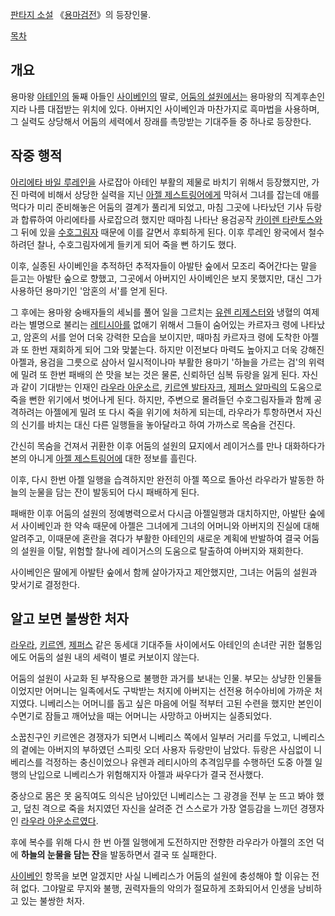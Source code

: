 [[판타지 소설]] 《[[용마검전]]》의 등장인물.

[[목차]]

== 개요 ==
용마왕 [[아테인]]의 둘째 아들인 [[사이베인]]의 딸로, [[어둠의 설원]]에서는 용마왕의 직계후손인지라 나름 대접받는 위치에 있다.
아버지인 사이베인과 마찬가지로 흑마법을 사용하며, 그 실력도 상당해서 어둠의 세력에서 장래를 촉망받는  기대주들 중 하나로 등장한다. 

== 작중 행적 ==
[[아리에타 바일 루레인]]을 사로잡아 아테인 부활의 제물로 바치기 위해서 등장했지만, 가진 마력에 비해서 상당한 실력을 지닌 [[아젤 제스트링어]]에게 막혀서 그녀를 잡는데 애를 먹다가 미리 준비해놓은 어둠의 결계가 풀리게 되었고, 마침 그곳에 나타났던 기사 듀랑과 합류하여 아리에타를 사로잡으려 했지만 때마침 나타난 용검공작 [[카이렌 타란토스]]와 그 뒤에 있을 [[수호그림자]] 때문에 이를 갈면서 후퇴하게 된다. 이후 루레인 왕국에서 철수하려던 찰나, 수호그림자에게 들키게 되어 죽을 뻔 하기도 했다.

이후, 실종된 사이베인을 추적하던 추적자들이 아발탄 숲에서 모조리 죽어간다는 말을 듣고는 아발탄 숲으로 향했고, 그곳에서 아버지인 사이베인은 보지 못했지만, 대신 그가 사용하던 용마기인 '암혼의 서'를 얻게 된다.

그 후에는 용마왕 숭배자들의 세뇌를 풀어 일을 그르치는 [[유렌 리제스터]]와 냉혈의 여제라는 별명으로 불리는 [[레티시아(용마검전)|레티시아]]를 없애기 위해서 그들이 숨어있는 카르자크 령에 나타났고, 암혼의 서를 얻어 더욱 강력한 모습을 보이지만, 때마침 카르자크 령에 도착한 아젤과 또 한번 재회하게 되어 그와 맞붙는다. 하지만 이전보다 마력도 높아지고 더욱 강해진 아젤과, 용검을 그릇으로 삼아서 일시적이나마 부활한 용마기 '하늘을 가르는 검'의 위력에 밀려 또 한번 패배의 쓴 맛을 보는 것은 물론, 신뢰하던 심복 듀랑을 잃게 된다. 자신과 같이 기대받는 인재인 [[라우라 아운소르]], [[키르엔 발타자크]], [[제퍼스 알마릭]]의 도움으로 죽을 뻔한 위기에서 벗어나게 된다. 하지만, 주변으로 몰려들던 수호그림자들과 함께 공격하려는 아젤에게 밀려 또 다시 죽을 위기에 처하게 되는데, 라우라가 투항하면서 자신의 신기를 바치는 대신 다른 일행들을 놓아달라고 하여 가까스로 목숨을 건진다.

간신히 목숨을 건져서 귀환한 이후 어둠의 설원의 묘지에서 레이거스를 만나 대화하다가 본의 아니게 [[아젤 제스트링어]]에 대한 정보를 흘린다.

이후, 다시 한번 아젤 일행을 습격하지만 완전히 아젤 쪽으로 돌아선 라우라가 발동한 하늘의 눈물을 담는 잔이 발동되어 다시 패배하게 된다.

패배한 이후 어둠의 설원의 정예병력으로서 다시금 아젤일행과 대치하지만, 아발탄 숲에서 사이베인과 한 약속 때문에 아젤은 그녀에게 그녀의 어머니와 아버지의 진실에 대해 알려주고, 이때문에 혼란을 겪다가 부활한 아테인의 새로운 계획에 반발하여 결국 어둠의 설원을 이탈, 위험할 찰나에 레이거스의 도움으로 탈출하여 아버지와 재회한다. 

사이베인은 딸에게 아발탄 숲에서 함께 살아가자고 제안했지만, 그녀는 어둠의 설원과 맞서기로 결정한다.
== 알고 보면 불쌍한 처자 ==
[[라우라 아운소르|라우라]], [[키르엔 발타자크|키르엔]], [[제퍼스 알마릭|제퍼스]] 같은 동세대 기대주들 사이에서도 아테인의 손녀란 귀한 혈통임에도 어둠의 설원 내의 세력이 별로 커보이지 않는다.

어둠의 설원이 사교화 된 부작용으로 불행한 과거를 보내는 인물. 부모는 상냥한 인물들이었지만 어머니는 일족에서도 구박받는 처지에 아버지는 선전용 허수아비에 가까운 처지였다. 니베리스는 어머니를 돕고 싶은 마음에 어릴 적부터 고된 수련을 했지만 본인이 수면기로 잠들고 깨어났을 때는 어머니는 사망하고 아버지는 실종되었다.

소꿉친구인 키르엔은 경쟁자가 되면서 니베리스 쪽에서 일부러 거리를 두었고, 니베리스의 곁에는 아버지의 부하였던 스피릿 오더 사용자 듀랑만이 남았다. 듀랑은 사심없이 니베리스를 걱정하는 충신이었으나 유렌과 레티시아의 추격임무를 수행하던 도중 아젤 일행의 난입으로 니베리스가 위험해지자 아젤과 싸우다가 결국 전사했다.

중상으로 몸은 못 움직여도 의식은 남아있던 니베리스는 그 광경을 전부 눈 뜨고 봐야 했고, 덮친 격으로 죽을 처지였던 자신을 살려준 건 스스로가 가장 열등감을 느끼던 경쟁자인 [[라우라 아운소르]]였다.

후에 복수를 위해 다시 한 번 아젤 일행에게 도전하지만 전향한 라우라가 아젤의 조언 덕에 '''하늘의 눈물을 담는 잔'''을 발동하면서 결국 또 실패한다.

[[사이베인]] 항목을 보면 알겠지만 사실 니베리스가 어둠의 설원에 충성해야 할 이유는 전혀 없다.
그야말로 무지와 불행, 권력자들의 악의가 절묘하게 조화되어서 인생을 낭비하고 있는 불쌍한 처자.
